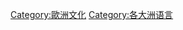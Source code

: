 {{Commons cat|Languages of Europe}}
{{Commonscat|Languages of Europe}}

[[Category:歐洲文化|Category:歐洲文化]]
[[Category:各大洲语言|Category:各大洲语言]]